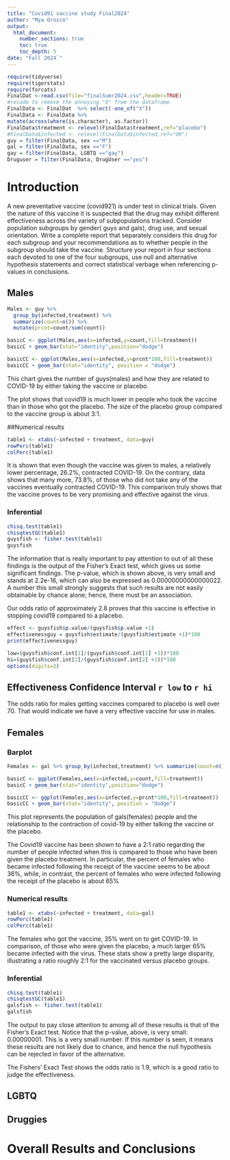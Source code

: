 ```yaml
---
title: "Covid91 vaccine study Final2024"
author: "Mya Orozco"
output: 
  html_document:
    number_sections: true
    toc: true
    toc_depth: 5
date: "Fall 2024`" 
---
```


```r
require(tidyverse)
require(tigerstats)
require(forcats)
FinalDat <-read.csv(file="finalSumr2024.csv",header=TRUE)
#recode to remove the annoying "X" from the dataframe
FinalData <- FinalDat  %>% select(-one_of("X"))
FinalData <- FinalData %>%
mutate(across(where(is.character), as.factor))
FinalData$treatment <- relevel(FinalData$treatment,ref="placebo")
#FinalData$infected <- relevel(FinalData$infected,ref="OK")
guy = filter(FinalData, sex =="M")
gal = filter(FinalData, sex =="F")
gay = filter(FinalData, LGBTQ =="gay")
Druguser = filter(FinalData, DrugUser =="yes")
```

# Introduction

A new  preventative vaccine (covid921) is under test in clinical trials. Given the nature of this vaccine it is suspected that the drug may exhibit different effectiveness across the variety of subpopulations tracked. Consider population subgroups by gender( guys and gals), drug use, and sexual orientation. Write a complete report that separately considers this drug for each subgroup and your recommendations as to whether people in the subgroup should take the vaccine. Structure your report in four sections each devoted to one of the four subgroups, use null and alternative hypothesis statements and correct statistical verbage when referencing p-values in conclusions.

## Males
```r
Males <- guy %>%
  group_by(infected,treatment) %>%
  summarize(count=n()) %>% 
  mutate(prcnt=count/sum(count))

basicC <- ggplot(Males,aes(x=infected,y=count,fill=treatment))
basicC + geom_bar(stat="identity",position="dodge")

basicCC <- ggplot(Males,aes(x=infected,y=prcnt*100,fill=treatment)) 
basicCC + geom_bar(stat="identity", position = "dodge")
```


This chart gives the number of guys(males) and how they are related to COVID-19 by either taking the vaccine or placebo.


The plot shows that covid19 is much lower in people who took the vaccine than in those who got the placebo. The size of the placebo group compared to the vaccine group is about 3:1.


##Numerical results


```r
table1 <- xtabs(~infected + treatment, data=guy)
rowPerc(table1)
colPerc(table1)
```

It is shown that even though the vaccine was given to males, a relatively lower percentage, 26.2%, contracted COVID-19. On the contrary, data shows that many more, 73.8%, of those who did not take any of the vaccines eventually contracted COVID-19. This comparison truly shows that the vaccine proves to be very promising and effective against the virus.



### Inferential 

```r
chisq.test(table1)
chisqtestGC(table1)
guysfish <- fisher.test(table1)
guysfish
```


The information that is really important to pay attention to out of all these findings is the output of the Fisher's Exact test, which gives us some significant findings. The p-value, which is shown above, is very small and stands at 2.2e-16, which can also be expressed as 0.00000000000000022. A number this small strongly suggests that such results are not easily obtainable by chance alone; hence, there must be an association.

Our odds ratio of approximately 2.8 proves that this vaccine is effective in stopping covid19 compared to a placebo.



```r
effect <- guysfish$p.value/(guysfish$p.value +1)
effectivenessguy = guysfish$estimate/(guysfish$estimate +1)*100
print(effectivenessguy)
```

```r
low=(guysfish$conf.int[1]/(guysfish$conf.int[1] +1))*100
hi=(guysfish$conf.int[2]/(guysfish$conf.int[2] +1))*100
options(digits=2)
```


## Effectiveness Confidence Interval `r low`  to `r hi`

The odds ratio for males getting vaccines compared to placebo is well over 70. That would indicate we have a very effective vaccine for use in males.



## Females

### Barplot

```r
Females <- gal %>% group_by(infected,treatment) %>% summarize(count=n()) %>% mutate(prcnt=count/sum(count))

basicC <- ggplot(Females,aes(x=infected,y=count,fill=treatment))
basicC + geom_bar(stat="identity",position="dodge")

basicCC <- ggplot(Females,aes(x=infected,y=prcnt*100,fill=treatment)) 
basicCC + geom_bar(stat="identity", position = "dodge")
```


This plot represents the population of gals(females) people and the relationship to the contraction of covid-19 by either talking the vaccine or the placebo.

The Covid19 vaccine has been shown to have a 2:1 ratio regarding the number of people infected when this is compared to those who have been given the placebo treatment. In particular, the percent of females who became infected following the receipt of the vaccine seems to be about 36%, while, in contrast, the percent of females who were infected following the receipt of the placebo is about 65%


### Numerical results

```r
table1 <- xtabs(~infected + treatment, data=gal)
rowPerc(table1)
colPerc(table1)
```

The females who got the vaccine, 35% went on to get COVID-19. In comparison, of those who were given the placebo, a much larger 65% became infected with the virus. These stats show a pretty large disparity, illustrating a ratio roughly 2:1 for the vaccinated versus placebo groups.


### Inferential 

```r
chisq.test(table1)
chisqtestGC(table1)
galsfish <- fisher.test(table1)
galsfish
```


The output to pay close attention to among all of these results is that of the Fisher's Exact test. Notice that the p-value, above, is very small: 0.00000001. This is a very small number. If this number is seen, it means these results are not likely due to chance, and hence the null hypothesis can be rejected in favor of the alternative.


The Fishers' Exact Test shows the odds ratio is 1.9, which is a good ratio to judge the effectiveness.





























## LGBTQ



## Druggies


# Overall Results and Conclusions